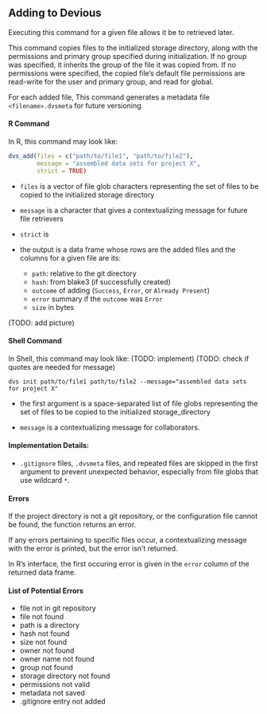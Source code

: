 ## Adding to Devious

Executing this command for a given file allows it be to retrieved later.

This command copies files to the initialized storage directory, along with the permissions and primary group specified during initialization. If no group was specified, it inherits the group of the file it was copied from. If no permissions were specified, the copied file's default file permissions are read-write for the user and primary group, and read for global.

For each added file, This command generates a metadata file `<filename>.dvsmeta` for future versioning.

#### R Command

In R, this command may look like:

```r
dvs_add(files = c("path/to/file1", "path/to/file2"), 
        message = "assembled data sets for project X",
        strict = TRUE)
```

-   `files` is a vector of file glob characters representing the set of files to be copied to the initialized storage directory

-   `message` is a character that gives a contextualizing message for future file retrievers

-   `strict` is

-   the output is a data frame whose rows are the added files and the columns for a given file are its:

    -   `path`: relative to the git directory
    -   `hash`: from blake3 (if successfully created)
    -   `outcome` of adding (`Success`, `Error`, or `Already Present`)
    -   `error` summary if the `outcome` was `Error`
    -   `size` in bytes

(TODO: add picture)

#### Shell Command

In Shell, this command may look like: (TODO: implement) (TODO: check if quotes are needed for message)

```         
dvs init path/to/file1 path/to/file2 --message="assembled data sets for project X"
```

-   the first argument is a space-separated list of file globs representing the set of files to be copied to the initialized storage_directory

-   `message` is a contextualizing message for collaborators.

#### Implementation Details:

-   `.gitignore` files, `.dvsmeta` files, and repeated files are skipped in the first argument to prevent unexpected behavior, especially from file globs that use wildcard `*`.

#### Errors

If the project directory is not a git repository, or the configuration file cannot be found, the function returns an error.

If any errors pertaining to specific files occur, a contextualizing message with the error is printed, but the error isn't returned.

In R's interface, the first occuring error is given in the `error` column of the returned data frame.

#### List of Potential Errors

-   file not in git repository
-   file not found
-   path is a directory
-   hash not found
-   size not found
-   owner not found
-   owner name not found
-   group not found
-   storage directory not found
-   permissions not valid
-   metadata not saved
-   .gitignore entry not added
